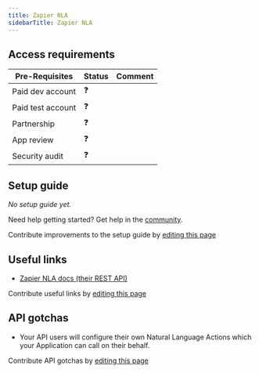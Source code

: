 ```yaml
---
title: Zapier NLA
sidebarTitle: Zapier NLA
---
```



<Overview />
<PreBuiltTooling />
<PreBuiltUseCases />

## Access requirements
| Pre-Requisites | Status | Comment|
| - | - | - |
| Paid dev account | ❓ |  |
| Paid test account | ❓ |  |
| Partnership | ❓ | |
| App review | ❓ |  |
| Security audit | ❓ | |


## Setup guide

_No setup guide yet._

<Tip>Need help getting started? Get help in the [community](https://nango.dev/slack).</Tip>

<Note>Contribute improvements to the setup guide by [editing this page](https://github.com/nangohq/nango/tree/master/docs-v2/integrations/all/zapier-nla.mdx)</Note>


## Useful links

-   [Zapier NLA docs (their REST API)](https://nla.zapier.com/api/v1/docs)

<Note>Contribute useful links by [editing this page](https://github.com/nangohq/nango/tree/master/docs-v2/integrations/all/zapier-nla.mdx)</Note>

## API gotchas

-   Your API users will configure their own Natural Language Actions which your Application can call on their behalf.

<Note>Contribute API gotchas by [editing this page](https://github.com/nangohq/nango/tree/master/docs-v2/integrations/all/zapier-nla.mdx)</Note>
